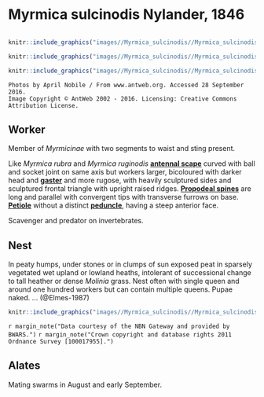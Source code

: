 # **Myrmica sulcinodis** Nylander, 1846

```marginfigure
```

```r
knitr::include_graphics("images//Myrmica_sulcinodis//Myrmica_sulcinodis_head.jpg")
```

```r
knitr::include_graphics("images//Myrmica_sulcinodis//Myrmica_sulcinodis_top.jpg")
```

```r
knitr::include_graphics("images//Myrmica_sulcinodis//Myrmica_sulcinodis_side.jpg")
```

```block
Photos by April Nobile / From www.antweb.org. Accessed 28 September 2016.
Image Copyright © AntWeb 2002 - 2016. Licensing: Creative Commons Attribution License.
```

## Worker
Member of *Myrmicinae* with two segments to waist and sting present.

Like *Myrmica rubra* and *Myrmica ruginodis* **[antennal scape](#glossary)** curved with ball and socket joint on same axis but workers larger, bicoloured with darker head and **[gaster](#glossary)** and more rugose, with heavily sculptured sides and sculptured frontal triangle with upright raised ridges. **[Propodeal spines](#glossary)** are long and parallel with convergent tips with transverse furrows on base. **[Petiole](#glossary)** without a distinct **[peduncle](#glossary)**, having a steep anterior face.

Scavenger and predator on invertebrates.

## Nest
In peaty humps, under stones or in clumps of sun exposed peat in sparsely vegetated wet upland or lowland heaths, intolerant of successional change to tall heather or dense *Molinia* grass. Nest often with single queen and around one hundred workers but can contain multiple queens. Pupae naked. ... (@Elmes-1987)

```r
knitr::include_graphics("images//Myrmica_sulcinodis//Myrmica_sulcinodis_map.png")
```
`r margin_note("Data courtesy of the NBN Gateway and provided by BWARS.")`
`r margin_note("Crown copyright and database rights 2011 Ordnance Survey [100017955].")`

## Alates
Mating swarms in August and early September.

\pagebreak